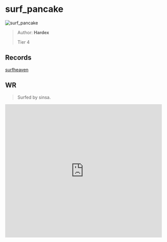 
# surf_pancake

![surf_pancake](https://raw.githubusercontent.com/Sayt123/SurfMapPics/Maps-and-bonuses/csgo/surf_pancake.jpg)

> Author: **Hardex**
>
> Tier 4

## Records

[surfheaven](https://surfheaven.eu/map/surf_pancake)

## WR

> Surfed by sinsa.

<iframe
width="100%"
height="430"
src="https://www.youtube.com/embed/088cKk0AgoA"
frameborder="0"
allow="accelerometer; autoplay; clipboard-write; encrypted-media; gyroscope; picture-in-picture"
allowFullScreen
/>

```md

[Surf Timer] - sneaky sinsa finished in 00:35:84 (WR -00:00:40)
[Surf Timer] - sneaky sinsa beat the map record! Rank: 1/166


```
                